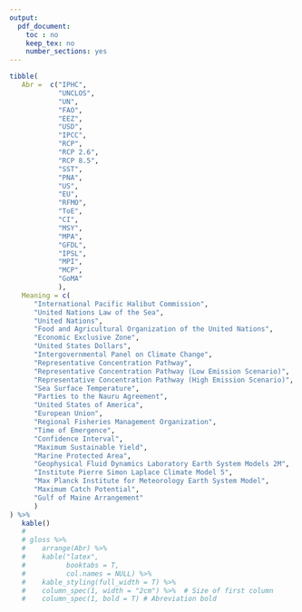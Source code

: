 ```yaml
---
output:
  pdf_document:
    toc : no
    keep_tex: no
    number_sections: yes
---
```


```r



tibble(
   Abr =  c("IPHC",
            "UNCLOS",
            "UN",
            "FAO",
            "EEZ",
            "USD",
            "IPCC",
            "RCP",
            "RCP 2.6",
            "RCP 8.5",
            "SST",
            "PNA",
            "US",
            "EU",
            "RFMO",
            "ToE",
            "CI",
            "MSY",
            "MPA",
            "GFDL",
            "IPSL",
            "MPI",
            "MCP",
            "GoMA"
            ),
   Meaning = c(
      "International Pacific Halibut Commission", 
      "United Nations Law of the Sea",
      "United Nations",
      "Food and Agricultural Organization of the United Nations",
      "Economic Exclusive Zone",
      "United States Dollars",
      "Intergovernmental Panel on Climate Change",
      "Representative Concentration Pathway",
      "Representative Concentration Pathway (Low Emission Scenario)",
      "Representative Concentration Pathway (High Emission Scenario)",
      "Sea Surface Temperature",
      "Parties to the Nauru Agreement",
      "United States of America",
      "European Union",
      "Regional Fisheries Management Organization",
      "Time of Emergence",
      "Confidence Interval",
      "Maximum Sustainable Yield",
      "Marine Protected Area",
      "Geophysical Fluid Dynamics Laboratory Earth System Models 2M",
      "Institute Pierre Simon Laplace Climate Model 5",
      "Max Planck Institute for Meteorology Earth System Model",
      "Maximum Catch Potential",
      "Gulf of Maine Arrangement"
      )
) %>% 
   kable()
   # 
   # gloss %>% 
   #    arrange(Abr) %>%
   #    kable("latex",
   #          booktabs = T,
   #          col.names = NULL) %>%
   #    kable_styling(full_width = T) %>%
   #    column_spec(1, width = "2cm") %>%  # Size of first column
   #    column_spec(1, bold = T) # Abreviation bold
   



```
